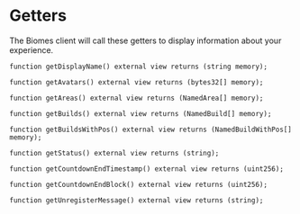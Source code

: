 # Getters

The Biomes client will call these getters to display information about your experience.

```solidity
function getDisplayName() external view returns (string memory);

function getAvatars() external view returns (bytes32[] memory);

function getAreas() external view returns (NamedArea[] memory);

function getBuilds() external view returns (NamedBuild[] memory);

function getBuildsWithPos() external view returns (NamedBuildWithPos[] memory);

function getStatus() external view returns (string);

function getCountdownEndTimestamp() external view returns (uint256);

function getCountdownEndBlock() external view returns (uint256);

function getUnregisterMessage() external view returns (string);
```